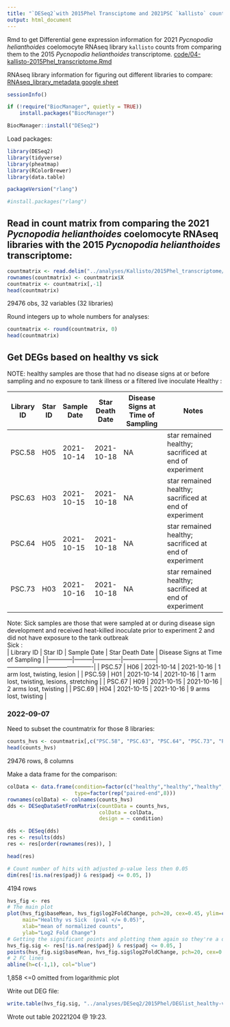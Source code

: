 ```yaml
---
title: "`DESeq2`with 2015Phel Transciptome and 2021PSC `kallisto` counts"
output: html_document
---
```


Rmd to get Differential gene expression information for 2021 _Pycnopodia helianthoides_ coelomocyte RNAseq library `kallisto` counts from comparing them to the 2015 _Pycnopodia helianthoides_ transcriptome.     [code/04-kallisto-2015Phel_transcriptome.Rmd](https://github.com/grace-ac/project_pycno/blob/main/code/04-kallisto-2015Phel_transcriptome.Rmd)

RNAseq library information for figuring out different libraries to compare: [RNAseq_library_metadata google sheet](https://docs.google.com/spreadsheets/d/1j1J63iS9lp_Ey5VqdNH_IzyM-uNS_5mvW71V4OxYtOI/edit#gid=0)

```r
sessionInfo()
```


```r
if (!require("BiocManager", quietly = TRUE))
    install.packages("BiocManager")

BiocManager::install("DESeq2")
```

Load packages:
```r
library(DESeq2)
library(tidyverse)
library(pheatmap)
library(RColorBrewer)
library(data.table)
```

```r
packageVersion("rlang")
```

```r
#install.packages("rlang")
```

## Read in count matrix from comparing the 2021 _Pycnopodia helianthoides_ coelomocyte RNAseq libraries with the 2015 _Pycnopodia helianthoides_ transcriptome:  
```r
countmatrix <- read.delim("../analyses/Kallisto/2015Phel_transcriptome/kallisto-20220824_2015.isoform.counts.matrix", header = TRUE, sep = '\t')
rownames(countmatrix) <- countmatrix$X
countmatrix <- countmatrix[,-1]
head(countmatrix)
```
29476 obs, 32 variables (32 libraries)

Round integers up to whole numbers for analyses:    
```r
countmatrix <- round(countmatrix, 0)
head(countmatrix)
```

## Get DEGs based on healthy vs sick
NOTE: healthy samples are those that had no disease signs at or before sampling and no exposure to tank illness or a filtered live inoculate
Healthy : 

| Library ID | Star ID | Sample Date | Star Death Date | Disease Signs at Time of Sampling | Notes                                                  |
|------------|---------|-------------|-----------------|-----------------------------------|--------------------------------------------------------|
| PSC.58     | H05     | 2021-10-14  | 2021-10-18      | NA                                | star remained healthy; sacrificed at end of experiment |
| PSC.63     | H03     | 2021-10-15  | 2021-10-18      | NA                                | star remained healthy; sacrificed at end of experiment |
| PSC.64     | H05     | 2021-10-15  | 2021-10-18      | NA                                | star remained healthy; sacrificed at end of experiment |
| PSC.73     | H03     | 2021-10-16  | 2021-10-18      | NA                                | star remained healthy; sacrificed at end of experiment |


Note: Sick samples are those that were sampled at or during disease sign development and received heat-killed inoculate prior to experiment 2 and did not have exposure to the tank outbreak       
Sick :      
| Library ID | Star ID | Sample Date | Star Death Date | Disease Signs at Time of Sampling         |
|------------|---------|-------------|-----------------|-------------------------------------------|
| PSC.57     | H06     | 2021-10-14  | 2021-10-16      | 1 arm lost, twisting, lesion              |
| PSC.59     | H01     | 2021-10-14  | 2021-10-16      | 1 arm lost, twisting, lesions, stretching |
| PSC.67     | H09     | 2021-10-15  | 2021-10-16      | 2 arms lost, twisting                     |
| PSC.69     | H04     | 2021-10-15  | 2021-10-16      | 9 arms lost, twisting                     |

### 2022-09-07    
Need to subset the countmatrix for those 8 libraries:    
```r
counts_hvs <- countmatrix[,c("PSC.58", "PSC.63", "PSC.64", "PSC.73", "PSC.57", "PSC.59", "PSC.67", "PSC.69")]
head(counts_hvs)
```
29476 rows, 8 columns 


Make a data frame for the comparison: 
```r
colData <- data.frame(condition=factor(c("healthy","healthy","healthy","healthy","sick","sick","sick","sick")),
                      type=factor(rep("paired-end",8)))
rownames(colData) <- colnames(counts_hvs)
dds <- DESeqDataSetFromMatrix(countData = counts_hvs,
                              colData = colData,
                              design = ~ condition)
```

```r
dds <- DESeq(dds)
res <- results(dds)
res <- res[order(rownames(res)), ]
```

```r
head(res)
```

```r
# Count number of hits with adjusted p-value less then 0.05
dim(res[!is.na(res$padj) & res$padj <= 0.05, ])
```
4194 rows 

```r
hvs_fig <- res
# The main plot
plot(hvs_fig$baseMean, hvs_fig$log2FoldChange, pch=20, cex=0.45, ylim=c(-15, 15), log="x", col="darkgray",
     main="Healthy vs Sick  (pval </= 0.05)",
     xlab="mean of normalized counts",
     ylab="Log2 Fold Change")
# Getting the significant points and plotting them again so they're a different color
hvs_fig.sig <- res[!is.na(res$padj) & res$padj <= 0.05, ]
points(hvs_fig.sig$baseMean, hvs_fig.sig$log2FoldChange, pch=20, cex=0.45, col="red")
# 2 FC lines
abline(h=c(-1,1), col="blue")
```
1,858 <=0 omitted from logarithmic plot

Write out DEG file: 
```r
write.table(hvs_fig.sig, "../analyses/DESeq2/2015Phel/DEGlist_healthy-vs-sick.tab", sep = "\t", row.names = T, quote = FALSE, col.names = TRUE)
```
Wrote out table 20221204 @ 19:23. 









